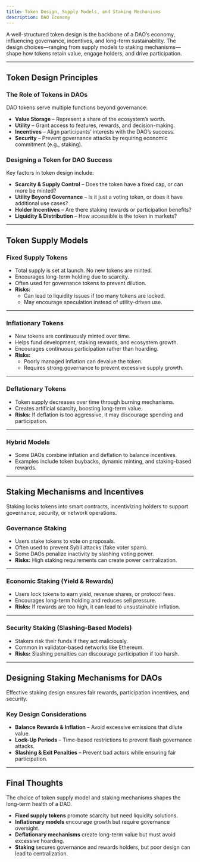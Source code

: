 ```yaml
---
title: Token Design, Supply Models, and Staking Mechanisms
description: DAO Economy
---
```


A well-structured token design is the backbone of a DAO’s economy, influencing governance, incentives, and long-term sustainability. The design choices—ranging from supply models to staking mechanisms—shape how tokens retain value, engage holders, and drive participation. 

---

## **Token Design Principles**  

### **The Role of Tokens in DAOs**  
DAO tokens serve multiple functions beyond governance:  
- **Value Storage** – Represent a share of the ecosystem’s worth.  
- **Utility** – Grant access to features, rewards, and decision-making.  
- **Incentives** – Align participants’ interests with the DAO’s success.  
- **Security** – Prevent governance attacks by requiring economic commitment (e.g., staking).  

### **Designing a Token for DAO Success**  
Key factors in token design include:  
- **Scarcity & Supply Control** – Does the token have a fixed cap, or can more be minted?  
- **Utility Beyond Governance** – Is it just a voting token, or does it have additional use cases?  
- **Holder Incentives** – Are there staking rewards or participation benefits?  
- **Liquidity & Distribution** – How accessible is the token in markets?  

---

## **Token Supply Models**  

### **Fixed Supply Tokens**  
- Total supply is set at launch. No new tokens are minted.  
- Encourages long-term holding due to scarcity.  
- Often used for governance tokens to prevent dilution.  
- **Risks:**  
    - Can lead to liquidity issues if too many tokens are locked.  
    - May encourage speculation instead of utility-driven use.  

---

### **Inflationary Tokens**  
- New tokens are continuously minted over time.  
- Helps fund development, staking rewards, and ecosystem growth.  
- Encourages continuous participation rather than hoarding.  
- **Risks:**  
    - Poorly managed inflation can devalue the token.  
    - Requires strong governance to prevent excessive supply growth.  

---

### **Deflationary Tokens**  
- Token supply decreases over time through burning mechanisms.  
- Creates artificial scarcity, boosting long-term value.  
- **Risks:** If deflation is too aggressive, it may discourage spending and participation.  

---

### **Hybrid Models**  
- Some DAOs combine inflation and deflation to balance incentives.  
- Examples include token buybacks, dynamic minting, and staking-based rewards.  

---

## **Staking Mechanisms and Incentives**  

Staking locks tokens into smart contracts, incentivizing holders to support governance, security, or network operations.  

### **Governance Staking**  
- Users stake tokens to vote on proposals.  
- Often used to prevent Sybil attacks (fake voter spam).  
- Some DAOs penalize inactivity by slashing voting power.  
- **Risks:** High staking requirements can create power centralization.  

---

### **Economic Staking (Yield & Rewards)**  
- Users lock tokens to earn yield, revenue shares, or protocol fees.  
- Encourages long-term holding and reduces sell pressure.  
- **Risks:** If rewards are too high, it can lead to unsustainable inflation.  

---

### **Security Staking (Slashing-Based Models)**  
- Stakers risk their funds if they act maliciously.  
- Common in validator-based networks like Ethereum.  
- **Risks:** Slashing penalties can discourage participation if too harsh.  

---

## **Designing Staking Mechanisms for DAOs**  

Effective staking design ensures fair rewards, participation incentives, and security.  

### **Key Design Considerations**  
- **Balance Rewards & Inflation** – Avoid excessive emissions that dilute value.  
- **Lock-Up Periods** – Time-based restrictions to prevent flash governance attacks.  
- **Slashing & Exit Penalties** – Prevent bad actors while ensuring fair participation.  

---

## **Final Thoughts**  

The choice of token supply model and staking mechanisms shapes the long-term health of a DAO.  

- **Fixed supply tokens** promote scarcity but need liquidity solutions.  
- **Inflationary models** encourage growth but require governance oversight.  
- **Deflationary mechanisms** create long-term value but must avoid excessive hoarding.  
- **Staking** secures governance and rewards holders, but poor design can lead to centralization.  

